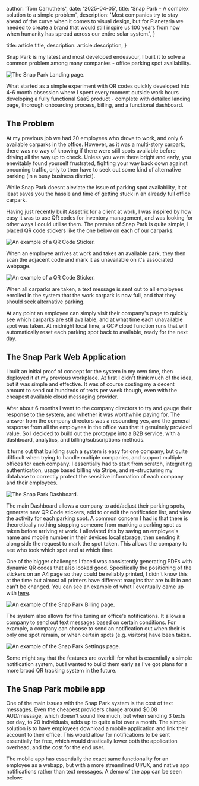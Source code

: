 
  author: 'Tom Carruthers',
  date: '2025-04-05',
  title: 'Snap Park - A complex solution to a simple problem',
  description:
    'Most companies try to stay ahead of the curve when it comes to visual design, but for Planetaria we needed to create a brand that would still inspire us 100 years from now when humanity has spread across our entire solar system.',
}

  title: article.title,
  description: article.description,
}


Snap Park is my latest and most developed endeavour, I built it to solve a common problem among many companies - office parking spot availability.

<Image src={hero} alt="The Snap Park Landing page." />

What started as a simple experiment with QR codes quickly developed into 4-6 month obsession where I spent every moment outside work hours developing a fully functional SaaS product - complete with detailed landing page, thorough onboarding process, billing, and a functional dashboard.

## The Problem

At my previous job we had 20 employees who drove to work, and only 6 available carparks in the office. However, as it was a multi-story carpark, there was no way of knowing if there were still spots available before driving all the way up to check. Unless you were there bright and early, you enevitably found yourself frustrated, fighting your way back down against oncoming traffic, only to then have to seek out some kind of alternative parking (in a busy business district).

While Snap Park doesnt aleviate the issue of parking spot
availability, it at least saves you the hassle and time of getting
stuck in an already full office carpark.

Having just recently built Assetrix for a client at work, I was
inspired by how easy it was to use QR codes for inventory
management, and was looking for other ways I could utilise them.
The premise of Snap Park is quite simple, I placed QR code
stickers like the one below on each of our carparks:

<div className="flex flex-col justify-center items-center">

<Image
  src={example_sticker}
  alt="An example of a QR Code Sticker."
  className="h-[400px] w-auto"
/>
</div>

When an employee arrives at work and takes an available park, they then
scan the adjacent code and mark it as unavailable on it's
associated webpage.

<div className="flex flex-col justify-center items-center">

  <Image
    src={example_spot}
    alt="An example of a QR Code Sticker."
    className="h-auto w-[300px] border border-zinc-100"
  />
</div>

When all carparks are taken, a text message is
sent out to all employees enrolled in the system that the work
carpark is now full, and that they should seek alternative
parking.

At any point an employee can simply visit their company's page to quickly see which carparks are still available, and at what time each unavailable spot was taken. At midnight local time, a GCP cloud function runs that will automatically reset each parking spot back to available, ready for the next day.

## The Snap Park Web Application

I built an initial proof of concept for the system in my own time, then deployed it at my previous workplace. At first I didn't think much of the idea, but it was simple and effective. It was of course costing my a decent amount to send out hundreds of texts per week though, even with the cheapest available cloud messaging provider.

After about 6 months I went to the company directors to try and gauge their response to the system, and whether it was worthwhile paying for. The answer from the company directors was a resounding yes, and the general response from all the employees in the office was that it genuinely provided value. So I decided to build out the prototype into a B2B service, with a dashboard, analytics, and billing/subscriptions methods.

It turns out that building such a system is easy for one company, but quite difficult when trying to handle multiple companies, and support multiple offices for each company. I essentially had to start from scratch, integrating authentication, usage based billing via Stripe, and re-structuring my database to correctly protect the sensitive information of each company and their employees.

<Image src={dashboard_example} alt="The Snap Park Dashboard." />

The main Dashboard allows a company to add/adjust their parking spots,
generate new QR Code stickers, add to or edit the notification list, and
view the activity for each parking spot. A common concern I had is that
there is theoretically nothing stopping someone from marking a parking
spot as taken before arriving at work. I alleviated this by saving an
employee's name and mobile number in their devices local storage, then
sending it along side the request to mark the spot taken. This allows
the company to see who took which spot and at which time.

One of the bigger challenges I faced was consistently generating PDFs
with dynamic QR codes that also looked good. Specifically the
positioning of the stickers on an A4 page so they could be reliably
printed, I didn't know this at the time but almost all printers have
different margins that are built in and can't be changed. You can see an
example of what I eventually came up with <a href="/QRStickersExample.pdf" target="_blank" rel="noopener noreferrer" className="text-blue-500 cursor-pointer">here</a>.

<Image src={billing_example} alt="An example of the Snap Park Billing page." />

The system also allows for fine tuning an office's notifications. It
allows a company to send out text messages based on certain conditions.
For example, a company can choose to send an notification out when their
is only one spot remain, or when certain spots (e.g. visitors) have been
taken.

<Image
  src={settings_example}
  alt="An example of the Snap Park Settings page."
/>

Some might say that the features are overkill for what is essentially a
simple notification system, but I wanted to build them early as I've got
plans for a more broad QR tracking system in the future.

## The Snap Park mobile app

One of the main issues with the Snap Park system is the cost of text
messages. Even the cheapest providers charge around $0.08 AUD/message,
which doesn't sound like much, but when sending 3 texts per day, to 20
individuals, adds up to quite a lot over a month. The simple solution is
to have employees download a mobile application and link their account
to their office. This would allow for notifications to be sent
essentially for free, which would drastically lower both the application
overhead, and the cost for the end user.

The mobile app has essentially the exact same functionality for an
employee as a webapp, but with a more streamlined UI/UX, and native 
app notifications rather than text messages. A demo of the app can be seen below:

<div className="flex flex-col justify-center items-center">
  <VideoPlayer src="/Snappark_App_Example.mp4" />
</div>
